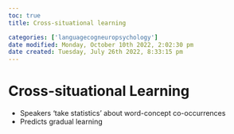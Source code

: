 ```yaml
---
toc: true
title: Cross-situational learning

categories: ['languagecogneuropsychology']
date modified: Monday, October 10th 2022, 2:02:30 pm
date created: Tuesday, July 26th 2022, 8:33:15 pm
---
```


# Cross-situational Learning
- Speakers 'take statistics' about word-concept co-occurrences
- Predicts gradual learning



